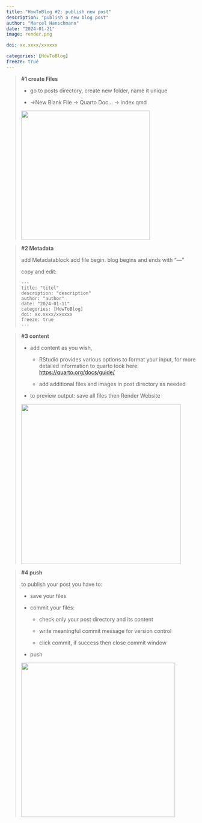 ```yaml
---
title: "HowToBlog #2: publish new post"
description: "publish a new blog post"
author: "Marcel Hanschmann"
date: "2024-01-21"
image: render.png

doi: xx.xxxx/xxxxxx

categories: [HowToBlog]
freeze: true
---
```


> **#1 create Files**
>
> <div>
>
> -   go to posts directory, create new folder, name it unique
>
> -   -\>New Blank File -\> Quarto Doc... -\> index.qmd
>
> ![](new_file.png){width="342"}
>
> </div>

> **#2 Metadata**
>
> add Metadatablock add file begin. blog begins and ends with "---"
>
> copy and edit:
>
> ```         
> ---
> title: "titel"
> description: "description"
> author: "author"
> date: "2024-01-11"
> categories: [HowToBlog]
> doi: xx.xxxx/xxxxxx
> freeze: true
> ---
> ```

> **#3 content**
>
> -   add content as you wish,
>
>     -   RStudio provides various options to format your input, for more detailed information to quarto look here: <https://quarto.org/docs/guide/>
>
>     -   add additional files and images in post directory as needed
>
> -   to preview output: save all files then Render Website
>
> ![](render.png){width="424"}

> **#4 push**
>
> to publish your post you have to:
>
> -   save your files
>
> -   commit your files:
>
>     -   check only your post directory and its content
>
>     -   write meaningful commit message for version control
>
>     -   click commit, if success then close commit window
>
> -   push
>
> ![](git.png){width="409"}
